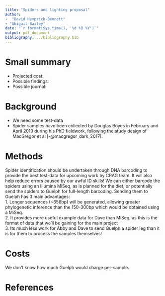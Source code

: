 ```yaml
---
title: "Spiders and lighting proposal"
author:
-  "David Hemprich-Bennett"
- "Abigail Bailey"
date: "`r format(Sys.time(), '%d %B %Y')`"
output: pdf_document
bibliography: ../bibliography.bib
---
```


# Small summary
* Projected cost:
* Possible findings:
* Possible journal:

# Background
* We need some test-data
* Spider samples have been collected by Douglas Boyes in February and April 2019 during his PhD fieldwork, following the study design of MacGregor et al [-@macgregor_dark_2017].

# Methods
Spider identification should be undertaken through DNA barcoding to provide the best test-data for upcoming work by CRAG team. It will also help reduce errors caused by our awful ID skills! We can either barcode the spiders using an Illumina MiSeq, as is planned for the diet, or potentially send the spiders to Guelph for full-length barcoding. Sending them to Guelph has 3 main advantages:  
1. Longer sequences (~658bp) will be generated, allowing greater phylogenetic inference than the 150-300bp which would be obtained using a MiSeq.  
2. It provides more useful example data for Dave than MiSeq, as this is the format of data that we'll be gaining for the main project  
3. Its much less work for Abby and Dave to send Guelph a spider leg than it is for them to process the samples themselves!  


# Costs
We don't know how much Guelph would charge per-sample.


# References
